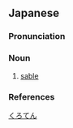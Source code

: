 {{also|黑貂}}
==Japanese==
{{ja-kanjitab|くろ|てん|yomi=k}}

===Pronunciation===
{{ja-pron|クロテン|acc=h|acc_ref=NHK|y=k}}

===Noun===
{{ja-noun|くろてん|クロテン|kyu=黑貂}}

# {{lb|ja|zoology|sort=くろてん}} [[sable]]

===References===
<references/>

[[Category:ja:Mustelids|くろてん]]